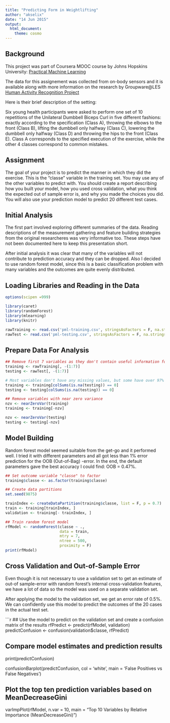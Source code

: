 ```yaml
---
title: "Predicting Form in Weightlifting"
author: "akselix"
date: "14 Jun 2015"
output: 
  html_document: 
    theme: cosmo
---
```


## Background
This project was part of Coursera MOOC course by Johns Hopskins University: [Practical Machine Learning](https://www.coursera.org/course/predmachlearn)

The data for this assignement was collected from on-body sensors and it is available along with more information on the research by Groupware@LES [Human Activity Recognition Project](http://groupware.les.inf.puc-rio.br/har#weight_lifting_exercises)

Here is their brief description of the setting:

Six young health participants were asked to perform one set of 10 repetitions of the Unilateral Dumbbell Biceps Curl in five different fashions: exactly according to the specification (Class A), throwing the elbows to the front (Class B), lifting the dumbbell only halfway (Class C), lowering the dumbbell only halfway (Class D) and throwing the hips to the front (Class E). Class A corresponds to the specified execution of the exercise, while the other 4 classes correspond to common mistakes. 

## Assignment
The goal of your project is to predict the manner in which they did the exercise. This is the "classe" variable in the training set. You may use any of the other variables to predict with. You should create a report describing how you built your model, how you used cross validation, what you think the expected out of sample error is, and why you made the choices you did. You will also use your prediction model to predict 20 different test cases. 

## Initial Analysis
The first part involved exploring different summaries of the data. Reading descriptions of the measurement gathering and feature building strategies from the original researcheres was very informative too. These steps have not been documented here to keep this presentation short.

After initial analysis it was clear that many of the variables will not contribute to prediction accuracy and they can be dropped. Also I decided to use random forest model, since this is a basic classification problem with many variables and the outcomes are quite evenly distributed.

## Loading Libraries and Reading in the Data 
```r

options(scipen =999)

library(caret)
library(randomForest)
library(mlearning)
library(knitr)

rawTraining <- read.csv('pml-training.csv', stringsAsFactors = F, na.strings = "")
rawTest <- read.csv('pml-testing.csv', stringsAsFactors = F, na.strings = "")
```

## Prepare Data For Analysis
```r
## Remove first 7 variables as they don't contain useful information for prediction
training <- rawTraining[, -(1:7)]
testing <- rawTest[, -(1:7)]

# Most variables don't have any missing values, but some have over 97% of values missing. Let's remove those.
training <- training[colSums(is.na(testing)) == 0]
testing <- testing[colSums(is.na(testing)) == 0]

## Remove variables with near zero variance
nzv <- nearZeroVar(training)
training <- training[-nzv]

nzv <- nearZeroVar(testing)
testing <- testing[-nzv]
```

## Model Building
Random forest model seemed suitable from the get-go and it performed well. I tried it with different parameters and all got less than 1% error prediction for the OOB (Out-of-Bag) -error. In the end, the default parameters gave the best accuracy I could find: OOB = 0.47%.

```r
## Set outcome variable "classe" to factor
training$classe <- as.factor(training$classe)

## Create data partitions
set.seed(9875)

trainIndex <- createDataPartition(training$classe, list = F, p = 0.7)
train <- training[trainIndex, ]
validation <- training[- trainIndex, ]

## Train random forest model
rfModel <- randomForest(classe ~ .,
                        data = train,
                        mtry = 7,
                        ntree = 500,
                        proximity = F)
print(rfModel)
```

## Cross Validation and Out-of-Sample Error
Even though it is not necessary to use a validation set to get an estimate of out-of sample-error with random forest's internal cross-validation features, we have a lot of data so the model was used on a separate validation set.

After applying the model to the validation set, we get an error rate of 0.5%. We can confidently use this model to predict the outcomes of the 20 cases in the actual test set.

```r
## Use the model to predict on the validation set and create a confusion matrix of the results
rfPredict <- predict(rfModel, validation)
predictConfusion <- confusion(validation$classe, rfPredict)

## Compare model estimates and prediction results
print(predictConfusion)

confusionBarplot(predictConfusion, col = 'white', main = 'False Positives vs False Negatives')

## Plot the top ten prediction variables based on MeanDecreaseGini
varImpPlot(rfModel, n.var = 10, main = "Top 10 Variables by Relative Importance (MeanDecreaseGini)")

